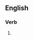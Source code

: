 ==English==

===Verb===
{{head|en|present participle}}

# {{present participle of|midwife|lang=en|nocat=1}}